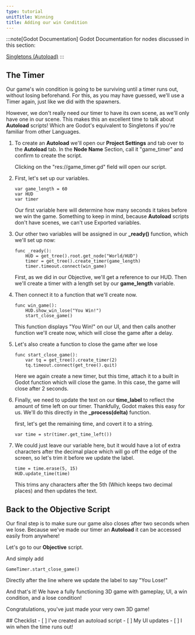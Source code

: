```yaml
---
type: tutorial
unitTitle: Winning
title: Adding our win Condition
---
```




:::note[Godot Documentation]
Godot Documentation for nodes discussed in this section: 

[Singletons (Autoload)](https://docs.godotengine.org/en/stable/tutorials/scripting/singletons_autoload.html) 
:::

## The Timer

Our game's win condition is going to be surviving until a timer runs out, without losing beforehand. For this, as you may have guessed, we'll use a Timer again, just like we did with the spawners.

However, we don't really need our timer to have its own scene, as we'll only have one in our scene. This makes this an excellent time to talk about **Autoload** scripts! Which are Godot's equivalent to Singletons if you're familiar from other Languages.
<Steps>
1. To create an **Autoload** we'll open our **Project Settings** and tab over to the **Autoload** tab. In the **Node Name** Section, call it "game_timer" and confirm to create the script.
	
	Clicking on the "res://game_timer.gd" field will open our script.

2. First, let's set up our variables.

	```gdscript
	var game_length = 60
	var HUD
	var timer
	```

	Our first variable here will determine how many seconds it takes before we win the game. Something to keep in mind, because **Autoload** scripts don't have scenes, we can't use Exported variables.

3. Our other two variables will be assigned in our **_ready()** function, which we'll set up now:

	```gdscript
	func _ready():
		HUD = get_tree().root.get_node("World/HUD")
		timer = get_tree().create_timer(game_length)
		timer.timeout.connect(win_game)
	```
	First, as we did in our Objective, we'll get a reference to our HUD. Then we'll create a timer with a length set by our **game_length** variable. 
	
4. Then connect it to a function that we'll create now.

	```gdscript
	func win_game():
		HUD.show_win_lose("You Win!")
		start_close_game()
	```

	This function displays "You Win!" on our UI, and then calls another function we'll create now, which will close the game after a delay.

5. Let's also create a function to close the game after we lose

	```gdscript
	func start_close_game():
		var tq = get_tree().create_timer(2)
		tq.timeout.connect(get_tree().quit)
	```
	Here we again create a new timer, but this time, attach it to a built in Godot function which will close the game. In this case, the game will close after 2 seconds.

6. Finally, we need to update the text on our **time_label** to reflect the amount of time left on our timer. Thankfully, Godot makes this easy for us. We'll do this directly in the **_process(delta)** function.

	first, let's get the remaining time, and covert it to a string.
	```gdscript
	var time = str(timer.get_time_left())
	```
7. We could just leave our variable here, but it would have a lot of extra characters after the decimal place which will go off the edge of the screen, so let's trim it before we update the label.


	```gdscript
	time = time.erase(5, 15)
	HUD.update_time(time)
	```
	This trims any characters after the 5th (Which keeps two decimal places) and then updates the text.
</Steps>

## Back to the Objective Script

Our final step is to make sure our game also closes after two seconds when we lose. Because we've made our timer an **Autoload** it can be accessed easily from anywhere! 

Let's go to our **Objective** script.

And simply add

```gdscript
GameTimer.start_close_game()
```

Directly after the line where we update the label to say "You Lose!"

And that's it! We have a fully functioning 3D game with gameplay, UI, a win condition, and a lose condition! 

Congratulations, you've just made your very own 3D game!


<Box>
## Checklist
<Checklist>
- [ ] I've created an autoload script
- [ ] My UI updates
- [ ] I win when the time runs out!
</Checklist>
</Box>
